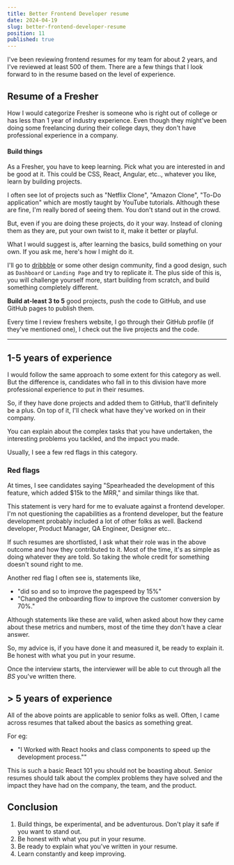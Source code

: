 ```yaml
---
title: Better Frontend Developer resume
date: 2024-04-19
slug: better-frontend-developer-resume
position: 11
published: true
---
```


I've been reviewing frontend resumes for my team for about 2 years, and I've reviewed at least 500 of them. There are a few things that I look forward to in the resume based on the level of experience. 

## Resume of a Fresher

How I would categorize Fresher is someone who is right out of college or has less than 1 year of industry experience. Even though they might've been doing some freelancing during their college days, they don't have professional experience in a company. 

#### Build things
As a Fresher, you have to keep learning. Pick what you are interested in and be good at it. This could be CSS, React, Angular,  etc.., whatever you like, learn by building projects. 

I often see lot of projects such as "Netflix Clone", "Amazon Clone", "To-Do application" which are mostly taught by YouTube tutorials. Although these are fine, I'm really bored of seeing them. You don't stand out in the crowd. 

But, even if you are doing these projects, do it your way. Instead of cloning them as they are, put your own twist to it, make it better or playful. 

What I would suggest is, after learning the basics, build something on your own. If you ask me, here's how I might do it. 

I'll go to [dribbble](https://dribbble.com/) or some other design community, find a good design, such as `Dashboard` or `Landing Page` and try to replicate it. The plus side of this is, you will challenge yourself more, start building from scratch, and build something completely different.

**Build at-least 3 to 5** good projects, push the code to GitHub, and use GitHub pages to publish them. 

Every time I review freshers website, I go through their GitHub profile (if they've mentioned one), I check out the live projects and the code.

---

## 1-5 years of experience

I would follow the same approach to some extent for this category as well. But the difference is, candidates who fall in to this division have more professional experience to put in their resumes. 

So, if they have done projects and added them to GitHub, that'll definitely be a plus. On top of it, I'll check what have they've worked on in their company. 

You can explain about the complex tasks that you have undertaken, the interesting problems you tackled, and the impact you made. 

Usually, I see a few red flags in this category. 

### Red flags

At times, I see candidates saying "Spearheaded the development of this feature, which added $15k to the MRR," and similar things like that. 

This statement is very hard for me to evaluate against a frontend developer. I'm not questioning the capabilities as a frontend developer, but the feature development probably included a lot of other folks as well. Backend developer, Product Manager, QA Engineer, Designer etc.. 

If such resumes are shortlisted, I ask what their role was in the above outcome and how they contributed to it. Most of the time, it's as simple as doing whatever they are told. So taking the whole credit for something doesn't sound right to me. 

Another red flag I often see is, statements like, 
- "did so and so to improve the pagespeed by 15%"
- "Changed the onboarding flow to improve the customer conversion by 70%."

Although statements like these are valid, when asked about how they came about these metrics and numbers, most of the time they don't have a clear answer.

So, my advice is, if you have done it and measured it, be ready to explain it. Be honest with what you put in your resume. 

Once the interview starts, the interviewer will be able to cut through all the _BS_ you've written there. 

## > 5 years of experience

All of the above points are applicable to senior folks as well. Often, I came across resumes that talked about the basics as something great. 

For eg:
- "I Worked with React hooks and class components to speed up the development process.""

This is such a basic React 101 you should not be boasting about. Senior resumes should talk about the complex problems they have solved and the impact they have had on the company, the team, and the product.

## Conclusion

1. Build things, be experimental, and be adventurous. Don't play it safe if you want to stand out.
2. Be honest with what you put in your resume.
3. Be ready to explain what you've written in your resume.
4. Learn constantly and keep improving.